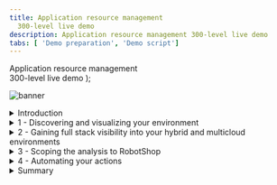 ```yaml
---
title: Application resource management
  300-level live demo
description: Application resource management 300-level live demo
tabs: [ 'Demo preparation', 'Demo script']
---
```


  <span>
    Application resource management <br/> 300-level live demo
  </span> );

![banner](./images/Incident-Resolution-300-Script.jpg)

<span id="top"></span>

<details>
<summary>Introduction</summary>
<br/>

Unique Home Robots (UHR) is a consumer electronics retail company selling innovative robots to help improve the quality of life of our clients by helping them with a growing list of mundane household chores. All of our sales and client interactions are conducted digitally. We have multiple online storefronts, representing each of our diversified brands. For example, we sell our vacuuming and lawn mowing robots on our RobotShop-branded e-commerce site. <br/><br/>

To optimize infrastructure costs, all of UHR’s lines-of-business share a highly virtualized on-prem infrastructure based on Kubernetes and vSphere. We have small teams that manage all of these diverse IT environments. Each brand conducts their highly popular spot sales promotions in a very ad-hoc manner. This has proven to be very successful from a revenue perspective. However, the short lead times and unpredictable load patterns make managing these applications very challenging. We have had user-experience complaints that typically result from temporary resource congestions and lack of adequate resources. The highly dynamic and unpredictable nature of the workloads make assuring application performance a very challenging and risky exercise. <br/><br/>

The CEO intends to triple the number of spot sales events. The CIO is concerned about the overall opplication performance. <br/><br/>

The current approaches where IT Ops teams tend to vastly overprovision the physical resources is not efficient or sustainable. The small team size, continuous change, and lack of visibility are eminent risks. Not to mention this growing workload is causing issues with employee satisfaction and hurting UHR’s ability to innovate and retain talent. <br/><br/>

Given all that is on the line, UHR is seeking a more innovative way of dealing with these challenges. <br/><br/>

Instana is an Enterprise Observability Platform that provides deep application awareness and operational intelligence. Instana ingests a vast array of performance metrics, traces all requests, and profiles every process. <br/><br/>

Turbonomic, on the other hand, is an Application Resource Management (ARM) platform that continuously analyzes applications’ resource needs and generates fully automatable actions to ensure applications always get the resources they need when they need them to perform –- all in real time. <br/><br/>

As an enterprise ARM platform, Turbonomic constructs its view of the world by ingesting data from other sources such as Observability and Application Performance Management (APM) tools like DynaTrace, AppDynamics, and New Relic. In addition, data can be ingested from a diverse ecosystem of other workload controllers like vCenter and Kubernetes as well as all popular public cloud controllers like Azure and AWS. <br/><br/>

In this demo, we will: <br/>
• Take a quick look at how Instana is used to discover and provide insights in the health of the various business applications <br/>
• Focus on how Turbonomic leverages the information ingested from Instana and other workload controllers to make application performance and resource optimization decisions <br/>
• Examine the analytics behind some application infrastructure resource optimization decisions <br/>
• Understand how Instana and Turbonomic work together to enable IT Ops to assure application performance in these increasingly complex hybrid, cloud-native deployment environments <br/>
• See how the generated recommendations can be automatically executed via defined automation policies that effectively remove the human intervention from the incident management processes, enabling the system to proactively take preventive and remedial actions where appropriate

<br/><br/>

**Demo Scope** <br/><br/>

UHR websites and applications are deployed only to infrastructure that exists on-prem. Hence, the scope of this demo is limited to on-prem capabilities. A future demo will cover ARM from a public cloud perspective.

<br/>

**[Go to top](#top)**

</details>

<details>

<summary>1 - Discovering and visualizing your environment</summary>

<br/>

| **1.1** | **Automatic application discovery and observability** |
| :--- | :--- |
| **Actions** | 1 - Navigate to **Instana** <br/><br/>2 - Click **Applications** perspective in the sidebar menu to view all the apps of which Instana is aware |
| **Narration** | As discussed earlier, we are a retail company with multiple online storefronts representing each of our diversified brands. For example, we sell robots via our RobotShop-branded e-commerce site. <br/><br/> This is a list of all our business applications. <br/><br/> We’re monitoring them with Instana because of the simplicity of its full stack discoverability capabilities and its ability to trace every request end-to-end. This makes it easy to track the health and performance of each application. <br/><br/> We can quickly observe key performance indicators for every business application, including number of calls, latency, and the erroneous call rate. SREs commonly refer to these as the Golden Signals of the application. <br/><br/> Some users have been complaining about slowness and unpredictable performance issues with the RobotShop application recently. <br/><br/> The Health column at the far left provides a quick overview of the relative health of the applications |
| **Screenshot** | <br/> ![](./images/step-1-1-1.png) |
| **Action** | Click on **RobotShop** |
| **Narration** | Let’s take a closer look at the RobotShop app. Click on RobotShop to zoom into the health metrics of RobotShop. |
| **Screenshot** | <br/> ![](./images/step-1-1-2.png) |
| **Narration** | The summary view presents a set of charts that provide a glance into the real-time performance of RobotShop. <br/><br/> At a high level, you can view the Golden Signals of the RobotShop app. Recall the four Golden Signals of monitoring, as widely accepted by SREs, are: Traffic, Errors, Latency, and Saturation <br/><br/> 1. Calls: A measure of the demand that is being placed on the system (*Traffic*) <br/> 2. Erroneous Calls: The rate of requests that fail (*Errors*) <br/> 3.	Latency: The time it takes to service a request (*Latency*) <br/> 4.	Processing Time: A measure of how busy the system is (*Saturation*) |
| **Screenshot** | <br/> ![](./images/step-1-1-3.png) |
| **Narration** | Of the four Golden Signals, Latency and Saturation are the leading indicators that we typically look at first. <br/><br/> Latency is the end users' view of the world. It is necessary that the system be available and responsive. It is also referred to as Response Time. <br/><br/> Saturation, on the other hand, is not an end-user view but rather an Ops view of the world. It is an indicator of how busy or utilized the processing resources are. If the system is heavily utilized, that would in turn directly impact the ability of the system to respond in a timely manner, resulting in congestion. Saturation is also referred to as the Throughput of the system, measured in transactions per second. A system that is slowing down will have a decreasing throughput curve. |
| **Action** | Click on **Dependencies** |
| **Narration** | Next, let’s take a closer look at the various services that make up the RobotShop app and their relative service invocation dependencies. |
| **Screenshot** | <br/> ![](./images/step-1-1-4.png) |
| **Action** | Select **Incoming Calls** from the Sizing pull-down menu |
| **Narration** | Service dependency graphs are certainly helpful as they tell us how the services are related and the flow of communications. However, in performance analysis it always helps to understand where the bottlenecks are, which services that are the busiest and the ones experiencing the most amount on delay. <br/><br/> Let’s query this service dependency graph a bit more to answer some of these questions. |
| **Screenshot** | <br/> ![](./images/step-1-1-5.png) |
| **Narration** | The size of the circle serves as a visual indicator of the relative volume of incoming calls that the service receives. Here we can observe that Catalogue and Ratings are receiving high traffic. |
| **Screenshot** | <br/> ![](./images/step-1-1-6.png) |
| **Action** | Select **Latency** from the Sizing pull-down menu |
| **Narration** | Now, let’s examine the service dependency graph for Latency. <br/><br/> The relative size of the circle around the Cities service indicates that services invoking this service will experience the most delay. <br/><br/> As you can tell the Sizing features such as the one we just showed – are quick ways to interactively OBSERVE and get deeper insights into the application runtime behavior. <br/><br/> This ability to automatically discover services, their relationships, provide insights into areas of performance optimization is where enterprise observability tools like Instana are really valuable to IT Ops teams. |
| **Screenshot** | <br/> ![](./images/step-1-1-7.png) |
| **Narration** | Now that we have explored the Golden Signals and some elements of how the services in the application are related, let’s take a look at the underlying infrastructure to which RobotShop is deployed. |

| **1.2** | **Application infrastructure observability** |
| :--- | :--- |
| **Actions** | 1 - Click on **Robot Shop**<br/><br/>2 - click the **Stack** button to see the dropdown<br/><br/>3 - Click **Infrastructure** to see the hosts that Robot Shop runs on |
| **Narration** | In a typical cloud native deployment, like RobotShop the microservices are packaged as containers and deployed as pods to the Kubernetes cluster – Red Hat OpenShift in this case. The Workload controller decides at runtime how to initially place or dynamically relocate the pods given the shifting demands of the underlying worker nodes. <br/><br/> The underlying cloud native hosting infrastructures therefore are typically highly shared resources across multiple lines of business. <br/><br/> This means that a worker node might have multiple, often unrelated services running on it. <br/><br/> As we all know and have perhaps experienced - Not all applications are built reliably. <br/><br/> Some applications have unpredictable load patterns especially during promotion events. This is broadly referred to as the noisy neighbor problem – where well-behaved workloads can potentially be impacted by other badly architected applications sharing the same underlying infrastructure or inadequately sized infrastructure. <br/><br/> As you can see here, our RobotShop application has components running on three different nodes, or “hosts” as they are known in Instana. |
| **Screenshot** | <br/> ![](./images/step-1-2-1.png) |
| **Actions** | 1 - Click on the **worker1** host <br/><br/> 2 - On worker1’s summary screen, click the **Stack** button to see the dropdown <br/><br/> 3 - Click **Application** to see the other applications with components on worker1 |
| **Narration** | Looking at one of the hosts, worker1, we can see that it has components of four different applications running on it, so it’s easy to see that if there’s a sudden or unexpected increase in demand on Robot Shop, it could affect Quote of the Day or vice versa. |
| **Screenshot** | <br/> ![](./images/step-1-2-2.png) |
| **Narration** | Instana provides transparency into the operational behavior and performance of applications. It can report and alert on these observations and risks, however observability tools are unable to take broad based infrastructure resource optimization actions to proactively remedy emerging bottlenecks. This is where ARM enters to add complimentary value. <br/><br/> Next, let’s shift gears from APM to ARM and take a look at how Turbonomic integrates with Instana and ingests Instana Observability data into its AI-driven analytics platform to: <br/> • Help provide full stack visibility from the application tier down to all infrastructure layers, <br/> • Enable dynamic resource optimization based on deep application awareness, and <br/> • Generate actions that can be executed either manually or automatically <br/><br/> What makes the power of ARM even more compelling is the ability of Turbonomic to deliver on the above value all in real time and in extreme scale. |

**[Go to top](#top)**

</details>

<details>

<summary>2 - Gaining full stack visibility into your hybrid and multicloud environments</summary>

<br/>

| **2.1** | **Discovering the global view** |
| :--- | :--- |
| **Actions** | Navigate to the **Turbonomic** Home Page <br/><br/>Examine **Global Supply Chain**<br/><br/>Hover over **Supply Chain**<br/><br/>Click the **Virtual Machines** entity in Supply Chain |
| **Narration** | Before we take a deeper look at the RobotShop app specifically – let’s take a step back and understand our application infrastructure more wholistically. Unlike the past, modern applications are not deployed to isolated environments, but to a highly shared, increasingly dense virtualized hybrid and multi-cloud environment. Hence getting the BIG picture is essential as resourcing decisions in one area will naturally impact another. <br/><br/> Turbonomic ingests configuration and operational data from various targets like Instana, stitches all the information it has discovered into a common data model and then represents it as a Supply Chain. <br/><br/> The Supply Chain provides the big picture. It serves as an informative graphical organizer of the various entities in the IT estate and the implicit dynamic relationships all the way from the Application to it’s underlying infrastructure dependencies. <br/><br/> This quick visualization in itself is incredibly valuable information to IT Ops. Many organizations struggle just to understand how the relationships between the applications and it’s hosting application infrastructure. <br/><br/> The Global Supply Chain model is incredibly useful as it helps bridge the communication gap that often exists between the Application owners and the Infrastructure teams. <br/><br/> Let’s explore the Supply Chain in a bit more detail: <br/> •	The circles represent an Entity type <br/> •	The arrow from one entity type to another indicates the flow of resource consumption <br/> •	The ring around each entry indicates the percentage of pending actions <br/> •	*Green* shows the percentage of entities that have no pending actions <br/> •	*Yellow* shows entities that have efficiency pending actions <br/> •	*Red* shows entities that have critical performance pending actions <br/> •	Hover over the entity type to get actual counts of pending actions |
| **Screenshot** | <br/> ![](./images/step-2-1-1.png) |
| **Narration** | 1. Starting right at the top you have the Business Applications. Note this environment consists of dozens of business applications [63] <br/> 2. There are many key Business Transactions [544] <br/> 3. Hundreds of Services that are part of this estate [1000] <br/> 4. The Services are deployed to Application Components. Where an Application component is a physical resource like a JVM or an operating systems process that may run in a container or VM. You can see this environment consists of 100’s of Virtual Machines [972]. Clicking on an Entity Type – will bring you to a detailed view of those entities that includes a deeper representation of health, resource usage statistics, and recommended actions. <br/> 5.	Going down the Supply Chain you can see the components that build up the lower layers of the application stack – including Database Servers, Storage Volumes, and Hosts among others. <br/> 6.	You can see how the virtualized resources could be part of Virtual Data Center or part of an availability zone in a public cloud region. <br/><br/> Internally, the Supply Chain model is the key enabler for the optimization analytics that Turbonomic generates on the environment. It models each entity in the environment as part of an economic model – where some resources are buyers, and some are sellers. Each resource is allocated a budget and Turbonomic continually assesses the supply and demand of resources. If something is in short supply, its price goes up. This dynamic adjustment using a market-based approach means that Turbonomic can find the most efficient use of resources given performance needs and constraints. |
<br/><br/>

| **2.2** | **Discover the top business applications that need your attention** |
| :--- | :--- |
| **Action** | On the Turbonomic home page, go to the **Application** view and look at **Top Business Applications**</br/><br/>Click **Show All** |
| **Narration** | Typically, many application share a common infrastructure, so before you zoom in on RobotShop, let’s take a step back and look at our application infrastructure more wholistically: <br/> • Turbonomic uses the environment information discovered by Instana, including other APM tools like DynaTrace, AppDynamics, and New Relic, to construct the first four layers of the Supply Chain <br/> •	The Top Business Applications Chart here shows the top business applications that need our attention <br/> •	These two charts point out specific applications & transactions where there are SLO violations and where average response times are trending in the wrong direction •	Click **SHOW ALL** to view all the other business applications being managed by Turbonomic |
| **Screenshots** | <br/> ![](./images/step-2-2-1.png) <br/> ![](./images/step-2-2-2.png) |
<br/><br/>

| **2.3** | **Examining the on-prem view to explore opportunities for global optimization** |
| :--- | :--- |
| **Actions** | 1 - Click the **On Prem** view <br/><br/> 2 - Show the **Host Optimized Improvements** chart <br/><br/> 3 - Click **SHOW ALL** |
| **Narration** | 1. The Supply Chain now shows only the entities that are On Prem. The Cloud resources are excluded from this view. The Top Clusters chart – lists the most utilized clusters. The cluster-specific recommended actions appear alongside the respective cluster. <br/> 2. Let’s take a closer look at the Host Optimized Improvements chart. Note these are across several hundred VMs – 761 in this case. The chart compares the current utilization with a future state - assuming all the suggested Pending Actions were executed. <br/> 3. The Pending Actions chart provides a summary of all the generated performance and efficiency recommendations. <br/><br/> Accepting all the Turbonomic generated recommendations will result in an environment with much more equitable load distribution across all the VMs in the infrastructure. This will naturally result in better application performance with lower risk of resource congestion. <br/><br/> The ability of Turbonomic to enable IT Ops to make AI-derived data-driven decisions in large, dynamic application environments at scale and in real time is very valuable in modern hybrid, multi-cloud deployment environments. |
| **Screenshot** | <br/> ![](./images/step-2-3-1.png) |
<br/><br/>

| **2.4** | **Reviewing the on-prem pending actions** |
| :--- | :--- |
| **Actions** | 1 - Select the **On Prem** view <br/><br/>2 - Click **SHOW ALL** at the bottom of the **Pending Actions** chart |
| **Narration** | Turbonomic is continually assessing the health of the environment and uses the supply and demand economic model to understand resource utilization and generate recommendations that will keep the system in what is called a Desired State. Turbonomic makes recommendations in four categories: <br/> 1. Those that are needed to assure *performance*, <br/> 2. Those that will improve *efficiency*, <br/> 3. Those that will *prevent* possible future problems, and <br/> 4. Those that are for *compliance* purposes <br/><br/> The performance recommendations are listed first because they’re most critical. <br/><br/> The Pending Actions chart shows the summary of the various actions being recommended by Turbonomic. From the numbers, you can tell how many actions are pending in each category. Let's get a tabular view by clicking **SHOW ALL**. |
| **Screenshot** | <br/> ![](./images/step-2-4-1.png) |
| **Actions** | 1 - Enable **NEW VIEW** <br/><br/>2 - Under the **RESIZE** category, select **Virtual Machines** <br/><br/> 3 - Select **ADD FILTER** |
| **Narration** | Let’s examine one representative performance action generated. Let’s add a filter, so we can see only the performance actions. |
| **Screenshot** | <br/> ![](./images/step-2-4-2.png) |
| **Actions** | Under **Filter by Action Category**, set it to equal **Performance**. <br/><br/> Click **APPLY**. |
| **Screenshot** | <br/> ![](./images/step-2-4-3.png) |
| **Actions** | Select a VM with a Resize Direction of **UpSize** (ex: cert120) <br/><br/> Click **Details** to view the details of the analytics |
| **Narration** | Now, let’s examine one of the recommended Resize Performance Actions. |
| **Screenshot** | <br/> ![](./images/step-2-4-4.png) |
| **Narration** | Turbonomic is recommending that more memory be added to this VM. Based on its percentile-based workload analysis it indicates that the VMem utilization is around 80% for 95% of the 30-day observation period. <br/><br/> Turbonomic recommends that the VM size be increased by 3 GB from 64 GB to 67 GB. This memory upsizing will bring the memory utilization down from 80% to around a safer level of 76.4% leaving additional room to handle unanticipated spikes. <br/><br/> The ability of the Turbonomic platform to perform all these ARM analytics in real time is very useful to allow IT Ops teams to make data-driven resourcing decisions. <br/><br/> The Execute Action – indicates that this action can be executed from within Turbonomic directly without having to jump to other tools or go through any cumbersome IT processes. |
| **Screenshot** | <br/> ![](./images/step-2-4-5.png) |
| **Actions** | Do **NOT** click the Execute Action option <br/><br/> Click the **X** to close the Action Details window |
| **Narration** | This ability to tAKE aCTION right from within the Turbonomic platform is very helpful for the IT Ops teams. Though the action needed to be manually executed, it is still very helpful. Firstly, it eliminates jumping from one tool or environment to another but more importantly, it minimizes operator error which happen when human-driven processes often take the recommended action but mistakingly execute them on unintended target entities. <br/><br/> Organizations typically start by Manually executing actions, after an operator or SRE has reviewed the recommendations and perhaps also gone through an change approval process. <br/><br/> Overtime, as one builds more trust, it is desirable and highly recommended that these actions, or at least an increasing number of these actions, be executed automatically. <br/><br/> Later in the demo, we will show you how these manual actions can be automated by configuring an automation policy within the ARM platform. |
| **Screenshots** | <br/> ![](./images/step-2-4-6.png) <br/><br/> ![](./images/step-2-4-7.png) |
<br/><br/>

<br/><br/>

**[Go to top](#top)**

</details>

<details>

<summary>3 - Scoping the analysis to RobotShop</summary>

<br/>

| **3.1** | **Scoping to the RobotShop business application** |
| :--- | :--- |
| **Action** | Shift to the <a href="https://api-turbonomic.apps.vader.coc-ibm.com/app/index.html#/view/main/home/Market/application" target="_blank" rel="noreferrer">Center of Competency (CoC)</a> Turbonomic Instance tab <br/><br/> View the **Top Business Applications** chart |
| **Narration** | Now that we have a holistic picture by exploring the global view, let’s zoom into the app we are responsible to manage -- RobotShop. In Turbonomic, this is called scoping. <br/><br/> Before we SCOPE to RobotShop – let’s examine the top line view of RobotShop in the Top Business Application chart. The Application Resource Health bar in the middle indicates that there are some critical performance risks (*Red*) as well as some efficiency recommendations (*Yellow*). SLO violations and Response Time health is also aggregated in this view. The Actions button will take you to the Action panel, enabling you to take the recommended actions directly from Turbonomic. We will explore all of this later in the demo. |
| **Screenshots** | <br/> ![](./images/step-3-1-1.png)  |
| **Action** | Click on the **RobotShop** application |
| **Narration** | Let's click on the RobotShop app to scope only to the RobotShop workload. This will render the supply chain specific to the RobotShop app. |
| **Screenshots** | <br/> ![](./images/step-3-1-2.png) |
| **Action** | Point out the **Instana** logo |
| **Narration** | Notice the **Instana** logo. This indicates that the RobotShop performance data is being ingested from Instana. Turbonomic supports a broad ecosystem of APM tools from which it can ingest performance metrics. DynaTrace, AppDynamics, New Relic, and Data Dog are some popular examples. <br/><br/> It is helpful to understand that while Instana refreshes its views in near real time to enable the user to see the latest information, Turbonomic polls Instana every 10 minutes by default. |
| **Screenshots** | <br/> ![](./images/step-3-1-3.png) |
| **Narration** | Turbonomic is able to build this supply chain based on the discovery done by Instana. <br/><br/> It continuously ingests and performs analytics on these metrics to derive resource optimization recommendations that can then be executed by the SRE either manually or automatically via an automation policy. <br/><br/> Let’s briefly explore the RobotShop Supply Chain. <br/><br/> Starting at the top, we can see that the root entity refers to RobotShop and hence is 1. <br/><br/> The Business Application is composed of a set of business transactions. Here we can see that the RobotShop app comprises of 23 discrete business transactions. <br/><br/> A Business Transaction typically maps to a logical business function in the application. The performance of these independent business transactions directly impact user experience and therefore are important to monitor and track. <br/><br/> Going further along in the Supply Chain, the next entity is a Service. We can notice a set of nine services that the business transactions can invoke internally to complete their business tasks. You can think of Services as REST Endpoints. <br/><br/> Services are deployed to physical resources called Application Components, which are basically any OS-like processes that run in a VM or a container. For example, a Java Service can be deployed to Apache Tomcat or IBM WebSphere that runs on Kubernetes. <br/><br/> It is important to understand that the first three entities in the Supply Chain hierarchy – Business Application, Business Transactions, and Services are logical entities. They do not consume any physical resources. The Application Component and below represent physical entities of the application infrastructure stack. They provide and consume physical resources like CPU, memory, network, and storage. <br/><br/> RobotShop is a Kubernetes-based cloud native application deployed to Red Hat OpenShift. Hence, all the entities appearing in the supply chain are specific to a container platform-based deployment. The OpenShift Kubernetes cluster is deployed across two worker nodes as VMs. <br/><br/> On the right of the Supply Chain, we can view the Response Time and Transactions health of RobotShop. By default, it shows data for the last 24 hours. But based on your requirements, you can select from the following: last 2 hours, last 24 hours, last 7 days, last 1 month, or last 1 year. It is important to note that Response Time and Transactions represent key golden signals. Response Time is an indicator of latency, or how long it takes to get the resources you need or complete your request. Transactions is an indicator of overall application throughput. Both of these indicators are important to ensure that the application is in a desired healthy state. |

| **3.2** | **Examine a recommended performance action** |
| :--- | :--- |
| **Action** | Click on the **Namespace** entity in the RobotShop Scoped Supply Chain |
| **Narration** | Let’s examine the services running in the Robot-Shop namespace. |
| **Screenshot** | <br/> ![](./images/step-3-2-1.png) |
| **Narration** | Turbonomic displays the services that need our attention in the Top Services chart. The rabbitmq and shipping service contain a few risks as indicated by the **red**. The actions that appear alongside are the Turbonomic derived actions that need to be taken to restore these services to a healthy state.  |
| **Screenshot** | <br/> ![](./images/step-3-2-2.png) |
| **Narration** | Before we explore these actions in a bit more detail, let’s take a quick look at the Capacity and Usage chart of the Robot-Shop namespace. Services consume resources from the namespace they are deployed to. This chart presents a high-level aggregation of the CPU and Memory resources from a supply and demand perspective and enables one to interpret the current levels of utilization, potential risks of CPU or Memory bottlenecks or opportunities for resource optimization that arise due to over-provisioning. |
| **Screenshot** | <br/> ![](./images/step-3-2-3.png) |
| **Action** | Click the **Actions** button |
| **Narration** | To examine some of the Turbonomic recommended actions, we'll click the **Actions** button. You are now in the Turbonomic Action Center. |
| **Screenshot** | <br/> ![](./images/step-3-2-4.png) |
| **Actions** | Navigate to the **Container Platform** page <br/><br/> Select **Workload Controller** under **RESIZE** <br/><br/> Click on **DETAILS** to learn more about how to address the current performance risk <br/><br/> Click on **EXPAND DETAILS** |
| **Narration** | The AI-derived analytics behind the recommendation are summarized in the Action Details page. The analytics point to an over-provisioning of memory and a possible contention for CPU resources. Let's expand the details to examine the graphs over the observation period. |
| **Screenshot** | <br/> ![](./images/step-3-2-5.png) <br/><br/> ![](./images/step-3-2-6.png) |
| **Narration** | The graphs show the virtual CPU (VCPU) and virtual memory (VMem) percentile and average utilization over the past 30-day observation period. <br/><br/> Hence, Turbonomic suggests a resize-down of memory and a resize-up of CPU. <br/><br/> The VMem Limit can be reduced from 512 MB to 384 MB without impacting performance. This action would also improve the memory utilization from 38% to 50.7% and therefore enhance the efficiency of this deployment. <br/><br/> The VCPU limit, on the other hand, is experiencing a relatively high utilization that poses risk of congestion that could result in application performance issues. Increasing the VCPU Limit from 200 mCores to 300 mCores will provide the additional CPU resources that can level off the CPU utilization from a risky 90% to 60%, potentially averting performance risks involving applications from becoming slow as they queue waiting for CPU time. |
| **Screenshot** | <br/> ![](./images/step-3-2-7.png) |
| **Action** | Click on the **X** to close the Action Details page |
| **Screenshot** | <br/> ![](./images/step-3-2-8.png) |

| **3.3** | **Examine a recommended efficiency action** |
| :--- | :--- |
| **Action** | Select the **CONTAINER PLATFORM** page <br/><br/> Click **DETAILS** |
| **Narration** | Now that we have looked at a performance action, let us next examine an efficiency action. <br/><br/> Let’s examine recommendations under the Move category. <br/><br/> RobotShop is a cloud-native application and deployed to a container platform, so we'll select the Container Platform page and look at the Move Actions in Container Pods. |
| **Screenshot** | <br/> ![](./images/step-3-3-1.png) |
| **Narration** | The Actions Details page summarizes the analytics done by the Turbonomic platform that helps it make the efficiency recommendations in this context. <br/><br/> In this particular scenario, the suggested action is to consolidate workloads onto fewer hosts. By moving the containers off the under-utilized worker node and rehosting them on less busy worker node, the same quality of service can be delivered with fewer infrastructure resources. Once workloads are moved off worker node 1, it can be shut down, suspended, and potentially repurposed, hence improving overall operational efficiency and lowering total cost of ownership. |
| **Screenshot** | <br/> ![](./images/step-3-3-2.png) |
| **Action** | Click the **X** to close the **Action Details** page |
| **Screenshot** | <br/> ![](./images/step-3-3-3.png) |

<br/><br/>

**[Go to top](#top)**

</details>

<details>

<summary>4 - Automating your actions </summary>

<br/>

| **4.1** | **Automating action execution** |
| :--- | :--- |
| **Actions** | From the navigation bar, click **Settings** <br/><br/> Click **Policies** |
| **Narration** | In addition to providing the full stack visibility and generating AI-driven performance and efficiency recommendations to keep the applications healthy, the core value proposition of ARM is to take early action and avoid resource bottlenecks.  <br/><br/> If this is done successfully, then risks will be mitigated early. IT Ops and SRE teams will not have to deal with dissatisfied users, and they will have to deal with fewer alerts and tickets. <br/><br/> In an earlier section, we demonstrated how actions can be executed directly from the Turbonomic platform. Those actions needed to be triggered manually by a human operator. And as we mentioned, that is typically how organizations start assimilating and adopting an ARM platform into their IT organization and processes. <br/><br/> As their level of comfort and trust mature, the main benefits of an ARM platform is to evolve to a semi-autonomic and then perhaps a relatively fully autonomic mode of execution, where an increasing number of actions are being taken automatically. <br/><br/> Let’s walk through how we can set up automation policies to do just that. |
| **Screenshot** | <br/> ![](./images/step-4-1-1.png) |
| **Action** | Click **NEW AUTOMATION POLICY** |
| **Screenshot** | <br/> ![](./images/step-4-1-2.png) |
| **Action** | For **Select policy type**, click **Application Component** |
| **Narration** | You can create automation policies for various entity types. Here we will create an automation policy for the Application Component entity type. |
| **Screenshot** | <br/> ![](./images/step-4-1-3.png) |
| **Actions** | Provide a name for the automation policy <br/><br/> Expand **AUTOMATION AND ORCHESTRATION** <br/><br/> Click on **ADD ACTION** |
| **Narration** | Now let's configure an application component automation policy. |
| **Screenshot** | <br/> ![](./images/step-4-1-4.png) |
| **Action** | Review the **Automation and Orchestration** settings <br/><br/> Click **Submit** |
| **Narration** | The Automation and Orchestration panel enables the user to provide additional configuration information: <br/> 1. The Action Type field allows you to specify or limit automation around a given set of action types only. For example, you may want to take specific actions when tesizing thread and connection pool sizes. <br/> 2. The Action Generation field enables you to suppress action generation, generate actions, and specify an external orchestrator like ServiceNow that may be required for approvals as part of the business rules of the organization. <br/> 3. The Action Acceptance field allows you to set the action execution to be automatic. By default, actions require manual execution. <br/> 4. The Execution Schedule field allows you to attach a schedule to these actions. For example, you may want to schedule these actions to be performed during a change window set by the organization. (Note: Do not add a schedule for now) |
| **Screenshot** | <br/> ![](./images/step-4-1-5.png) |
| **Actions** | Click **SAVE AND APPLY** <br/><br/> Click the **X** to close the panel |
| **Narration** | Back on the main Application Component Policy Configuration panel, notice the configured values defined above now appear in the automation policy. |
| **Screenshot** | <br/> ![](./images/step-4-1-6.png) |
| **Narration** | Now that the automation policy has been configured, when the defined action types occur, Turbonomic will automatically execute the generated actions, according to the schedule defined, including communicating with the external orchestrators where appropriate. |

<br/><br/>

**[Go to top](#top)**

</details>

<details>

<summary>Summary</summary>

<br/>

In this demo, we showed how Turbonomic and Instana work together to assure application performance and improve operational efficiency of your application infrastructure.

<br/>

We demonstrated how an ARM-based platform like Turbonomic, along with an APM tool like Instana, can provide:
1. Full stack visibility into your IT environments,
2. Application-aware resource optimization, and
3. Trustworthy automatable actions

<br/>

On top of that, these capabilities are provided in real time and at scale across a highly dynamic and distributed application infrastructure.

<br/><br/>

**[Go to top](#top)**

</details>
